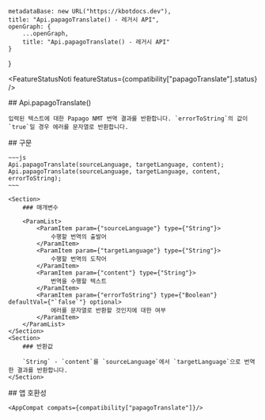 
    metadataBase: new URL("https://kbotdocs.dev"),
    title: "Api.papagoTranslate() - 레거시 API",
    openGraph: {
        ...openGraph,
        title: "Api.papagoTranslate() - 레거시 API"
    }
}

<FeatureStatusNoti featureStatus={compatibility["papagoTranslate"].status} />
<Section>
    ## Api.papagoTranslate()

    입력된 텍스트에 대한 Papago NMT 번역 결과를 반환합니다. `errorToString`의 값이 `true`일 경우 에러를 문자열로 반환합니다.
</Section>
<Section>
    ## 구문

    ~~~js
    Api.papagoTranslate(sourceLanguage, targetLanguage, content);
    Api.papagoTranslate(sourceLanguage, targetLanguage, content, errorToString);
    ~~~

    <Section>
        ### 매개변수

        <ParamList>
            <ParamItem param={"sourceLanguage"} type={"String"}>
                수행할 번역의 출발어
            </ParamItem>
            <ParamItem param={"targetLanguage"} type={"String"}>
                수행할 번역의 도착어
            </ParamItem>
            <ParamItem param={"content"} type={"String"}>
                번역을 수행할 텍스트
            </ParamItem>
            <ParamItem param={"errorToString"} type={"Boolean"} defaultVal={"`false`"} optional>
                에러를 문자열로 반환할 것인지에 대한 여부
            </ParamItem>
        </ParamList>
    </Section>
    <Section>
        ### 반환값

        `String` - `content`를 `sourceLanguage`에서 `targetLanguage`으로 번역한 결과를 반환합니다.
    </Section>
</Section>
<Section>
    ## 앱 호환성

    <AppCompat compats={compatibility["papagoTranslate"]}/>
</Section>